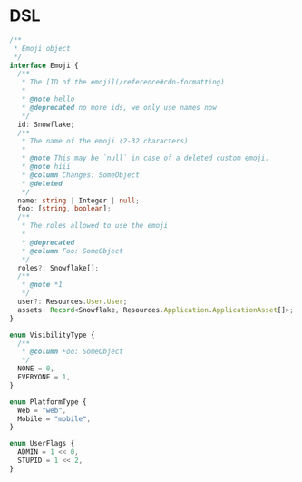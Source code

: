 # DSL

```ts pmo
/**
 * Emoji object
 */
interface Emoji {
  /**
   * The [ID of the emoji](/reference#cdn-formatting)
   *
   * @note hello
   * @deprecated no more ids, we only use names now
   */
  id: Snowflake;
  /**
   * The name of the emoji (2-32 characters)
   *
   * @note This may be `null` in case of a deleted custom emoji.
   * @note hiii
   * @column Changes: SomeObject
   * @deleted
   */
  name: string | Integer | null;
  foo: [string, boolean];
  /**
   * The roles allowed to use the emoji
   *
   * @deprecated
   * @column Foo: SomeObject
   */
  roles?: Snowflake[];
  /**
   * @note *1
   */
  user?: Resources.User.User;
  assets: Record<Snowflake, Resources.Application.ApplicationAsset[]>;
}

enum VisibilityType {
  /**
   * @column Foo: SomeObject
   */
  NONE = 0,
  EVERYONE = 1,
}

enum PlatformType {
  Web = "web",
  Mobile = "mobile",
}

enum UserFlags {
  ADMIN = 1 << 0,
  STUPID = 1 << 2,
}
```
